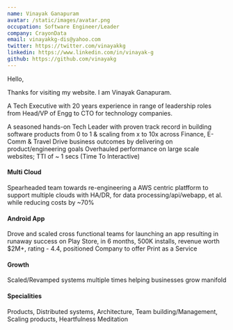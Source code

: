 ```yaml
---
name: Vinayak Ganapuram
avatar: /static/images/avatar.png
occupation: Software Engineer/Leader
company: CrayonData
email: vinayakkg-dis@yahoo.com
twitter: https://twitter.com/vinayakkg
linkedin: https://www.linkedin.com/in/vinayak-g
github: https://github.com/vinayakg
---
```


Hello,

Thanks for visiting my website. I am Vinayak Ganapuram.

A Tech Executive with 20 years experience in range of leadership roles from Head/VP of Engg to CTO for technology companies. 

A seasoned hands-on Tech Leader with proven track record in building software products from 0 to 1 & scaling from x to 10x across Finance, E- Comm & Travel
Drive business outcomes by delivering on product/engineering goals
Overhauled performance on large scale websites; TTI of ~ 1 secs (Time To Interactive) 


#### Multi Cloud
Spearheaded team towards re-engineering a AWS centric platfform to support multiple clouds with HA/DR, for data processing/api/webapp, et al. while reducing costs by ~70%

#### Android App
Drove and scaled cross functional teams for launching an app resulting in runaway success on Play Store, in 6 months, 500K installs, revenue worth $2M+, rating - 4.4, positioned Company to offer Print as a Service

#### Growth
Scaled/Revamped systems multiple times helping businesses grow manifold

#### Specialities
Products, Distributed systems, Architecture, Team building/Management, Scaling products, Heartfulness Meditation
